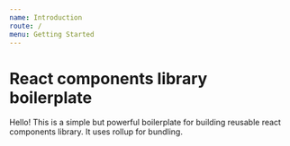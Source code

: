 ```yaml
---
name: Introduction
route: /
menu: Getting Started
---
```


# React components library boilerplate

Hello! This is a simple but powerful boilerplate for building reusable react components library.
It uses rollup for bundling.